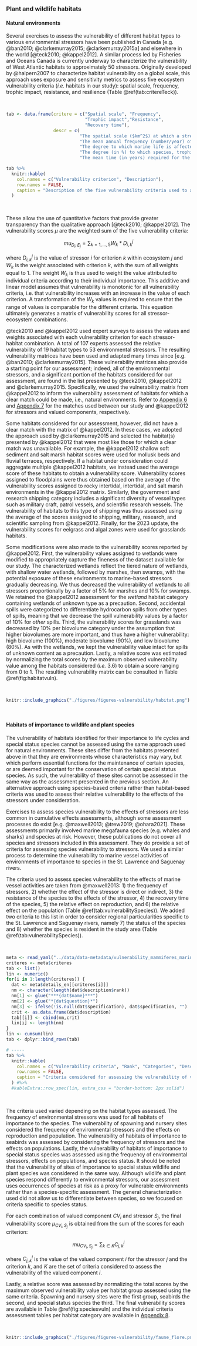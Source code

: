 ### Plant and wildlife habitats

#### Natural environments

Several exercises to assess the vulnerability of different habitat types to various environmental stressors have been published in Canada [e.g. @ban2010; @clarkemurray2015; @clarkemurray2015a] and elsewhere in the world [@teck2010; @kappel2012]. A similar process led by Fisheries and Oceans Canada is currently underway to characterize the vulnerability of West Atlantic habitats to approximately 50 stressors. Originally developed by @halpern2007 to characterize habitat vulnerability on a global scale, this approach uses exposure and sensitivity metrics to assess five ecosystem vulnerability criteria (*i.e.* habitats in our study): spatial scale, frequency, trophic impact, resistance, and resilience (Table \@ref(tab:critereTeck)).

<br/>

```r
tab <- data.frame(critere = c("Spatial scale", "Frequency",
                              "Trophic impact","Resistance",
                              "Recovery time"),
                  descr = c(
                            "The spatial scale ($km^2$) at which a stressor impacts the habitat, both directly and indirectly",
                            "The mean annual frequency (number/year) of a stressor at a particular location within a given region",
                            "The degree to which marine life is affected by a stressor within a given ecosystem and region (i.e., one or more species, one or more trophic levels, or an entire ecosystem)",
                            "The degree (in %) to which species, trophic levels, or the natural state of an entire ecosystem is affected by the stressor",
                            "The mean time (in years) required for the affected species, trophic level(s), or entire community to return to its former natural state following disturbance caused by the stressor"))

tab %>%
  knitr::kable(
    col.names = c("Vulnerability criterion", "Description"),
    row.names = FALSE,
    caption = "Description of the five vulnerability criteria used to assess the relative vulnerability of habitats to each stressor [adapted from @teck2010]."
  )
```

<br/>

These allow the use of quantitative factors that provide greater transparency than the qualitative approach [@teck2010; @kappel2012]. The vulnerability scores $\mu$ are the weighted sum of the five vulnerability criteria:

$$mu_{D_i,E_j} = \sum_{k = 1,...,5} W_k * D^j_{i,k}$$

where $D^j_{i,k}$ is the value of stressor $i$ for criterion $k$ within ecosystem $j$ and $W_k$ is the weight associated with criterion $k$, with the sum of all weights equal to 1. The weight $W_k$ is thus used to weight the value attributed to individual criteria according to their individual importance. This additive and linear model assumes that vulnerability is monotonic for all vulnerability criteria, i.e. that vulnerability increases with an increase in the value of each criterion. A transformation of the $W_k$ values is required to ensure that the range of values is comparable for the different criteria. This equation ultimately generates a matrix of vulnerability scores for all stressor-ecosystem combinations.

@teck2010 and @kappel2012 used expert surveys to assess the values and weights associated with each vulnerability criterion for each stressor-habitat combination. A total of 107 experts assessed the relative vulnerability of 19 habitat types to 53 environmental stressors. The resulting vulnerability matrices have been used and adapted many times since [e.g. @ban2010; @clarkemurray2015]. These vulnerability matrices also provide a starting point for our assessment; indeed, all of the environmental stressors, and a significant portion of the habitats considered for our assessment, are found in the list presented by @teck2010, @kappel2012 and @clarkemurray2015. Specifically, we used the vulnerability matrix from @kappel2012 to inform the vulnerability assessment of habitats for which a clear match could be made, i.e., natural environments. Refer to [Appendix 6](#annexe6) and [Appendix 7](#annexe7) for the matches used between our study and @kappel2012 for stressors and valued components, respectively.

Some habitats considered for our assessment, however, did not have a clear match with the matrix of @kappel2012. In these cases, we adopted the approach used by @clarkemurray2015 and selected the habitat(s) presented by @kappel2012 that were most like those for which a clear match was unavailable. For example, the @kappel2012 shallow soft sediment and salt marsh habitat scores were used for mollusk beds and fluvial terraces, respectively. If a habitat under consideration could aggregate multiple @kappel2012 habitats, we instead used the average score of these habitats to obtain a vulnerability score. Vulnerability scores assigned to floodplains were thus obtained based on the average of the vulnerability scores assigned to rocky intertidal, intertidal, and salt marsh environments in the @kappel2012 matrix. Similarly, the government and research shipping category includes a significant diversity of vessel types such as military craft, patrol vessels, and scientific research vessels. The vulnerability of habitats to this type of shipping was thus assessed using the average of the scores assigned to shipping, military, research, and scientific sampling from @kappel2012. Finally, for the 2023 update, the vulnerability scores for eelgrass and algal zones were used for grasslands habitats. 

Some modifications were also made to the vulnerability scores reported by @kappel2012. First, the vulnerability values assigned to wetlands were modified to appropriately capture the fineness of the dataset available for our study. The characterized wetlands reflect the tiered nature of wetlands, with shallow water wetlands, followed by marshes, then swamps, with the potential exposure of these environments to marine-based stressors gradually decreasing. We thus decreased the vulnerability of wetlands to all stressors proportionally by a factor of 5% for marshes and 10% for swamps. We retained the @kappel2012 assessment for the *wetland* habitat category containing wetlands of unknown type as a precaution. Second, accidental spills were categorized to differentiate hydrocarbon spills from other types of spills, meaning that we decrease the spill vulnerability values by a factor of 10% for *other* spills. Third, the vulnerability scores for grasslands was decreased by 10% per biovolume category under the assumption that higher biovolumes are more important, and thus have a higher vulnerability: high biovolume (100%), moderate biovolume (90%), and low biovolume (80%). As with the wetlands, we kept the vulnerability value intact for spills of unknown content as a precaution. Lastly, a relative score was estimated by normalizing the total scores by the maximum observed vulnerability value among the habitats considered (*i.e.* 3.6) to obtain a score ranging from 0 to 1. The resulting vulnerability matrix can be consulted in Table \@ref(fig:habitatvuln).

<br/>

```r
knitr::include_graphics("./figures/figures-vulnerability/habitat.png")
```


<br/>


#### Habitats of importance to wildlife and plant species

The vulnerability of habitats identified for their importance to life cycles and special status species cannot be assessed using the same approach used for natural environments. These sites differ from the habitats presented above in that they are environments whose characteristics may vary, but which perform essential functions for the maintenance of certain species, or are deemed important for the conservation of certain special status species. As such, the vulnerability of these sites cannot be assessed in the same way as the assessment presented in the previous section. An alternative approach using species-based criteria rather than habitat-based criteria was used to assess their relative vulnerability to the effects of the stressors under consideration.

Exercises to assess species vulnerability to the effects of stressors are less common in cumulative effects assessments, although some assessment processes do exist [e.g. @maxwell2013; @trew2019; @ohara2021]. These assessments primarily involved marine megafauna species (e.g. whales and sharks) and species at risk. However, these publications do not cover all species and stressors included in this assessment. They do provide a set of criteria for assessing species vulnerability to stressors. We used a similar process to determine the vulnerability to marine vessel activities of environments of importance to species in the St. Lawrence and Saguenay rivers.

The criteria used to assess species vulnerability to the effects of marine vessel activities are taken from @maxwell2013: 1) the frequency of stressors, 2) whether the effect of the stressor is direct or indirect, 3) the resistance of the species to the effects of the stressor, 4) the recovery time of the species, 5) the relative effect on reproduction, and 6) the relative effect on the population (Table \@ref(tab:vulnerabilitySpecies)). We added two criteria to this list in order to consider regional particularities specific to the St. Lawrence and Saguenay rivers, namely 7) the status of the species and 8) whether the species is resident in the study area (Table \@ref(tab:vulnerabilitySpecies)).

<br/>

```r
meta <- read_yaml("../data/data-metadata/vulnerability_mammiferes_marins.yml")
criteres <- meta$criteres
tab <- list()
lin <- numeric()
for(i in 1:length(criteres)) {
  dat <- meta$details_en[[criteres[i]]]
  nm <- character(length(dat$description$rank))
  nm[1] <- glue("***{dat$name}***")
  nm[2] <- glue("*{dat$question}*")
  nm[3] <- ifelse(!is.null(dat$specification), dat$specification, "")
  crit <- as.data.frame(dat$description)
  tab[[i]] <- cbind(nm,crit)
  lin[i] <- length(nm)
}
lin <- cumsum(lin)
tab <- dplyr::bind_rows(tab)

# -----
tab %>%
  knitr::kable(
    col.names = c("Vulnerability criteria", "Rank", "Categories", "Description", "Examples"),
    row.names = FALSE,
    caption = "Criteria considered for assessing the vulnerability of valued components with regard to species – i.e. - important environmental conditions for life cycles, special status species and marine mammals – to the stressors considered for the CEA of marine vessel activities in the St. Lawrence and the Saguenay river.  The criteria were adapted from @maxwell2013, to which species special status and residence criteria were added in order to account for the regional particularities of the St. Lawrence and the Saguenay river."
  ) #%>%
  #kableExtra::row_spec(lin, extra_css = "border-bottom: 2px solid")
```

<br/>

The criteria used varied depending on the habitat types assessed. The frequency of environmental stressors was used for all habitats of importance to the species. The vulnerability of spawning and nursery sites considered the frequency of environmental stressors and the effects on reproduction and population. The vulnerability of habitats of importance to seabirds was assessed by considering the frequency of stressors and the effects on populations. Lastly, the vulnerability of habitats of importance to special status species was assessed using the frequency of environmental stressors, effects on populations, and species status. It should be noted that the vulnerability of sites of importance to special status wildlife and plant species was considered in the same way. Although wildlife and plant species respond differently to environmental stressors, our assessment uses occurrences of species at risk as a proxy for vulnerable environments rather than a species-specific assessment. The general characterization used did not allow us to differentiate between species, so we focused on criteria specific to species status. 

For each combination of valued component $CV_i$ and stressor $S_j$, the final vulnerability score $\mu_{CV_i, S_j}$ is obtained from the sum of the scores for each criterion:

$$mu_{CV_i, S_j} = \sum_{k \in K} C^i_{j,k}$$

where $C^i_{j,k}$ is the value of the valued component $i$ for the stressor $j$ and the criterion $k$, and $K$ are the set of criteria considered to assess the vulnerability of the valued component $i$.

Lastly, a relative score was assessed by normalizing the total scores by the maximum observed vulnerability value per habitat group assessed using the same criteria. Spawning and nursery sites were the first group, seabirds the second, and special status species the third. The final vulnerability scores are available in Table \@ref(fig:speciesvuln) and the individual criteria assessment tables per habitat category are available in [Appendix 8](#annexe8).


<br/>

```r
knitr::include_graphics("./figures/figures-vulnerability/faune_flore.png")
```


<br/>

<!--
Tairova, Z., Frantzen, M., Mosbech, A., Arukwe, A., and Gustavson, K. 2019. Effects of water accommodated fraction of physically and chemically dispersed heavy fuel oil on beach spawning capelin (Mallotus villosus). Mar. Environ. Res. 147: 62-71.

Fish were considered aggregated if they were a schooling species (e.g. Silversides [Atherinopsidae]); a shoaling species (e.g. Cod [Gadidae]); formed feeding aggregations (e.g. Hagfish [Myxinidae]); exhibited mass spawning (e.g. Capelin [Osmeridae]; or congregate for seasonal spawning migrations (e.g. American eel [Anguillidae]).

Ça veut dire que la vulnérabilité augmente dans les endroits où il y a une aggrégation des individus d'une population pour des activités comme la reproduction et l'alimentation.

-->
